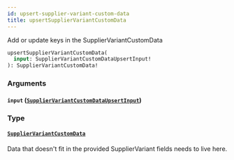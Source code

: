 ```yaml
---
id: upsert-supplier-variant-custom-data
title: upsertSupplierVariantCustomData
---
```


Add or update keys in the SupplierVariantCustomData

```graphql
upsertSupplierVariantCustomData(
  input: SupplierVariantCustomDataUpsertInput!
): SupplierVariantCustomData!

```

### Arguments

#### `input` ([`SupplierVariantCustomDataUpsertInput`](/developers/supplier-apis/supply-api/graphql/reference/inputs/supplier-variant-custom-data-upsert-input))

### Type

#### [`SupplierVariantCustomData`](/developers/supplier-apis/supply-api/graphql/reference/objects/supplier-variant-custom-data)

Data that doesn't fit in the provided SupplierVariant fields needs to live here.

